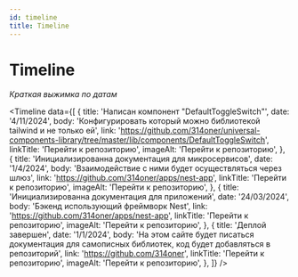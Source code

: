 ```yaml
---
id: timeline
title: Timeline
---
```


# Timeline

_Краткая выжимка по датам_


<Timeline
  data={[
    {
      title: 'Написан компонент "DefaultToggleSwitch"',
      date: '4/11/2024',
      body: 'Конфигурировать который можно библиотекой tailwind и не только ей',
      link: 'https://github.com/314oner/universal-components-library/tree/master/lib/components/DefaultToggleSwitch',
      linkTitle: 'Перейти к репозиторию',
      imageAlt: 'Перейти к репозиторию',
    },
    {
      title: 'Инициализированна документация для микросервисов',
      date: '1/4/2024',
      body: 'Взаимодействие с ними будет осуществляться через шлюз',
      link: 'https://github.com/314oner/apps/nest-app',
      linkTitle: 'Перейти к репозиторию',
      imageAlt: 'Перейти к репозиторию',
    },
    {
      title: 'Инициализированна документация для приложений',
      date: '24/03/2024',
      body: 'Бэкенд использующий фреймворк Nest',
      link: 'https://github.com/314oner/apps/nest-app',
      linkTitle: 'Перейти к репозиторию',
      imageAlt: 'Перейти к репозиторию',
    },
    {
      title: 'Деплой завершен',
      date: '1/1/2024',
      body: 'На этом сайте будет писаться документация для самописных библиотек, код будет добавляться в репозиторий',
      link: 'https://github.com/314oner',
      linkTitle: 'Перейти к репозиторию',
      imageAlt: 'Перейти к репозиторию',
    },
  ]}
/>
